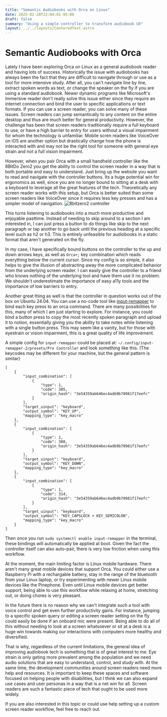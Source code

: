 ```yaml
---
title: "Semantic Audiobooks with Orca on Linux"
date: 2025-02-20T22:04:01-05:00
draft: false
summary: "Using a simple controller to transform audiobook UX"
layout: ../../layouts/CenteredText.astro
---
```


# Semantic Audiobooks with Orca

Lately I have been exploring Orca on Linux as a general audiobook reader and having lots of success.  Historically the issue with audiobooks has always been the fact that they are difficult to navigate through or use as a tool for more intensive study. After all, you can't navigate line by line, extract spoken words as text, or change the speaker on the fly if you are using a standard audiobook. Newer dynamic programs like Microsoft's Immersive reader don't really solve this issue either since they require an internet connection and bind the user to specific applications or text formats. If you can use a screen reader, you can solve many of these issues. Screen readers can jump semantically to any content on the entire desktop and thus are much better for general productivity. However, the challenge has been that screen readers traditionally require a full keyboard to use, or have a high barrier to entry for users without a visual impairment for whom the technology is unfamiliar. Mobile scren readers like VoiceOver on iOS are another option but drastically change how the phone is interacted with and may not be the right tool for someone with general eye strain and not a full vision impairment.

However, when you pair Orca with a small handheld controller like the 8BitDo Zero2 you get the ability to control the screen reader in a way that is both portable and easy to understand. Just bring up the website you want to read and navigate with the controller buttons.  Its a huge potential win for ergonomics as well, since you are no longer bound to sitting at a desk with a keyboard to leverage all the great features of the tech. Theoretically any screen reader works with this setup, but Orca is better suited than some screen readers like VoiceOver since it requires less key presses and has a simpler model of navigation.
![8bitzero2 controller](./assets/8bit.png)

This turns listening to audiobooks into a much more productive and enjoyable pasttime. Instead of needing to skip around to a section I am interested in, I can just press a button to do things like skip to the next paragraph or tap another to go back until the previous heading at a specific level such as h2 or h3. This is entirely unfeasible for audiobooks in a static format that aren't generated on the fly. 

In my case, I have specifically bound buttons on the controller to the up and down arrows keys, as well as `Orca+;` key combination which reads everything below the current cursor. Since my config is so simple, it also helps to give the illusion of abstracting away the more complicated behavior from the underlying screen reader. I can easily give the controller to a friend who knows nothing of the underlying tool and have them use it no problem. We shouldn't underestimate the importance of easy a11y tools and the importance of low barriers to entry. 

Another great thing as well is that the controller in question works out of the box on Ubuntu 24.04. You can use a no-code tool like [input-remapper](https://github.com/sezanzeb/input-remapper) to bind each key press to an orca command. There are many possibilities for this, many of which I am just starting to explore. For instance, you could bind a button press to copy the most recently spoken paragraph and upload it to notion, essentially giving you the ability to take notes while listening with a single button press. This may seem like a vanity, but for those with eyestrain or vision impairment, this is a great quality of life improvement. 

A simple config for `input-remapper` could be placed at: `~/.config/input-remapper-2/presets/Pro Controller` and look something like this. (The keycodes may be different for your machine, but the general pattern is similar)

```
[
    {
        "input_combination": [
            {
                "type": 1,
                "code": 305,
                "origin_hash": "3e54359ab646ec4adb9b70981f17eefc"
            }
        ],
        "target_uinput": "keyboard",
        "output_symbol": "KEY_UP",
        "mapping_type": "key_macro"
    },
    {
        "input_combination": [
            {
                "type": 1,
                "code": 308,
                "origin_hash": "3e54359ab646ec4adb9b70981f17eefc"
            }
        ],
        "target_uinput": "keyboard",
        "output_symbol": "KEY_DOWN",
        "mapping_type": "key_macro"
    },
    {
        "input_combination": [
            {
                "type": 1,
                "code": 314,
                "origin_hash": "3e54359ab646ec4adb9b70981f17eefc"
            }
        ],
        "target_uinput": "keyboard",
        "output_symbol": "KEY_CAPSLOCK + KEY_SEMICOLON",
        "mapping_type": "key_macro"
    }
]
```

Then once you run `sudo systemctl enable input-remapper` in the terminal, these bindings will automatically be applied at boot. Given the fact the controller itself can also auto-pair, there is very low friction when using this workflow.

At the moment, the main limiting factor is Linux mobile hardware. There aren't many great mobile devices that support Orca. You could either use a Raspberry Pi with a rechargable battery, stay in the range of the bluetooth from your Linux laptop, or try experimenting with newer Linux mobile devices like the Pinephone. Even until Linux mobile devices get better support, being able to use this workflow while relaxing at home, stretching out, or doing chores is very pleasant. 

In the future there is no reason why we can't integrate such a tool with voice control and get even further productivity gains. For instance, jumping to a specific spoken query or editing a screen reader setting on the fly could easily be done if an onboard mic were present. Being able to do all of this without needing to look at a screen whatsoever or sit at a desk is a huge win towards making our interactions with computers more healthy and diversified. 

That is why, regardless of the current limitations, the general idea of improving audiobook tech is something that is of great interest to me. Eye strain is only geting more prevalent among the population and we need audio solutions that are easy to understand, control, and study with. At the same time, the development communities around screen readers need more help and resources. It is important to keep these spaces  and software focused on helping people with disabilities, but I think we can also expand use cases and user personas in a way that is a net win for all. Screen readers are such a fantastic piece of tech that ought to be used more widely.

If you are also interested in this topic or could use help setting up a custom screen reader workflow, feel free to reach out. 